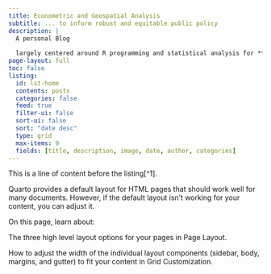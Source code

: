 ```yaml
---
title: Econometric and Geospatial Analysis
subtitle: ... to inform robust and equitable public policy
description: |
  A personal Blog 
  
  largely centered around R programming and statistical analysis for **agricultural economic research** -- but you'll also find book and article reviews, and the occasional opinion piece. Check out my [full Bio](./about/index.qmd) for details.
page-layout: full
toc: false
listing:
  id: lst-home
  contents: posts
  categories: false
  feed: true
  filter-ui: false
  sort-ui: false
  sort: "date desc"
  type: grid
  max-items: 9
  fields: [title, description, image, date, author, categories]
---
```


This is a line of content before the listing[^1].


Quarto provides a default layout for HTML pages that should work well for many documents. However, if the default layout isn’t working for your content, you can adjust it.

On this page, learn about:

The three high level layout options for your pages in Page Layout.

How to adjust the width of the individual layout components (sidebar, body, margins, and gutter) to fit your content in Grid Customization.


::: {#lst-home}
:::


  

